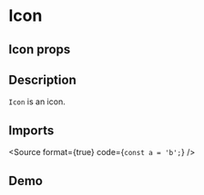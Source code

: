 
<Meta title="Icons/Demo" component={Icon} of={IconStories} />

# Icon

## Icon props

<ArgsTable of={Icon} />

## Description

`Icon` is an icon.

## Imports

<Source format={true} code={`
const a = 'b';
`} />


## Demo

<Canvas of={IconStories.IconExample} />

<Canvas of={IconStories.IconExample} />

